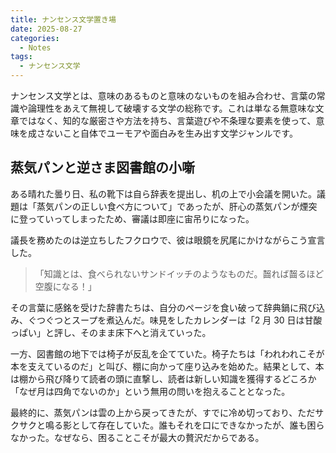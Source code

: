 ```yaml
---
title: ナンセンス文学置き場
date: 2025-08-27
categories:
  - Notes
tags:
  - ナンセンス文学
---
```


ナンセンス文学とは、意味のあるものと意味のないものを組み合わせ、言葉の常識や論理性をあえて無視して破壊する文学の総称です。これは単なる無意味な文章ではなく、知的な厳密さや方法を持ち、言葉遊びや不条理な要素を使って、意味を成さないこと自体でユーモアや面白みを生み出す文学ジャンルです。

## 蒸気パンと逆さま図書館の小噺

ある晴れた曇り日、私の靴下は自ら辞表を提出し、机の上で小会議を開いた。議題は「蒸気パンの正しい食べ方について」であったが、肝心の蒸気パンが煙突に登っていってしまったため、審議は即座に宙吊りになった。

議長を務めたのは逆立ちしたフクロウで、彼は眼鏡を尻尾にかけながらこう宣言した。

> 「知識とは、食べられないサンドイッチのようなものだ。齧れば齧るほど空腹になる！」

その言葉に感銘を受けた辞書たちは、自分のページを食い破って辞典鍋に飛び込み、ぐつぐつとスープを煮込んだ。味見をしたカレンダーは「2 月 30 日は甘酸っぱい」と評し、そのまま床下へと消えていった。

一方、図書館の地下では椅子が反乱を企てていた。椅子たちは「われわれこそが本を支えているのだ」と叫び、棚に向かって座り込みを始めた。結果として、本は棚から飛び降りて読者の頭に直撃し、読者は新しい知識を獲得するどころか「なぜ月は四角でないのか」という無用の問いを抱えることとなった。

最終的に、蒸気パンは雲の上から戻ってきたが、すでに冷め切っており、ただサクサクと鳴る影として存在していた。誰もそれを口にできなかったが、誰も困らなかった。なぜなら、困ることこそが最大の贅沢だからである。
